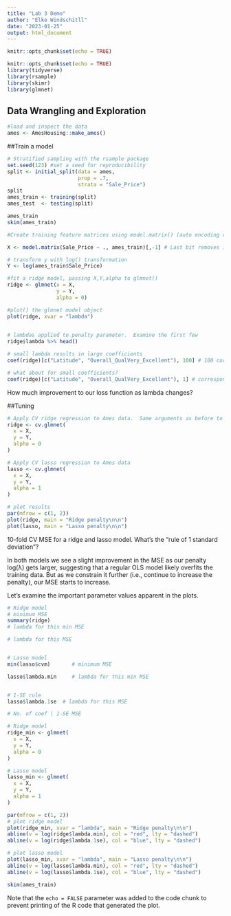 ```yaml
---
title: "Lab 3 Demo"
author: "Elke Windschitll"
date: "2023-01-25"
output: html_document
---
```


```r
knitr::opts_chunk$set(echo = TRUE)
```


```r
knitr::opts_chunk$set(echo = TRUE)
library(tidyverse)
library(rsample)
library(skimr)
library(glmnet)
```

## Data Wrangling and Exploration
```r
#load and inspect the data
ames <- AmesHousing::make_ames()

```

##Train a model
```r
# Stratified sampling with the rsample package
set.seed(123) #set a seed for reproducibility
split <- initial_split(data = ames, 
                       prop = .7, 
                       strata = "Sale_Price")
split
ames_train <- training(split) 
ames_test  <- testing(split)

ames_train
skim(ames_train)
```

```r
#Create training feature matrices using model.matrix() (auto encoding of categorical variables)

X <- model.matrix(Sale_Price ~ ., ames_train)[,-1] # Last bit removes intercept column

# transform y with log() transformation
Y <- log(ames_train$Sale_Price)

```

```r
#fit a ridge model, passing X,Y,alpha to glmnet()
ridge <- glmnet(x = X, 
                y = Y,
                alpha = 0)

#plot() the glmnet model object
plot(ridge, xvar = "lambda")
  
```

```r
# lambdas applied to penalty parameter.  Examine the first few
ridge$lambda %>% head()

# small lambda results in large coefficients
coef(ridge)[c("Latitude", "Overall_QualVery_Excellent"), 100] # 100 corresponds to small lambda (they decrease and 100 is the smallest)

# what about for small coefficients?
coef(ridge)[c("Latitude", "Overall_QualVery_Excellent"), 1] # corresponds to high values of lambda -> small coefs
```
How much improvement to our loss function as lambda changes?

##Tuning
```r
# Apply CV ridge regression to Ames data.  Same arguments as before to glmnet()
ridge <- cv.glmnet(
  x = X,
  y = Y,
  alpha = 0
)

# Apply CV lasso regression to Ames data
lasso <- cv.glmnet(
  x = X,
  y = Y,
  alpha = 1
)

# plot results
par(mfrow = c(1, 2))
plot(ridge, main = "Ridge penalty\n\n")
plot(lasso, main = "Lasso penalty\n\n")
```

10-fold CV MSE for a ridge and lasso model. What's the "rule of 1 standard deviation"?

In both models we see a slight improvement in the MSE as our penalty log(λ) gets larger, suggesting that a regular OLS model likely overfits the training data. But as we constrain it further (i.e., continue to increase the penalty), our MSE starts to increase. 

Let's examine the important parameter values apparent in the plots.
```r
# Ridge model
# minimum MSE
summary(ridge)
# lambda for this min MSE

# lambda for this MSE


# Lasso model
min(lasso$cvm)       # minimum MSE

lasso$lambda.min     # lambda for this min MSE


# 1-SE rule
lasso$lambda.1se  # lambda for this MSE

# No. of coef | 1-SE MSE

```

```r
# Ridge model
ridge_min <- glmnet(
  x = X,
  y = Y,
  alpha = 0
)

# Lasso model
lasso_min <- glmnet(
  x = X,
  y = Y,
  alpha = 1
)

par(mfrow = c(1, 2))
# plot ridge model
plot(ridge_min, xvar = "lambda", main = "Ridge penalty\n\n")
abline(v = log(ridge$lambda.min), col = "red", lty = "dashed")
abline(v = log(ridge$lambda.1se), col = "blue", lty = "dashed")

# plot lasso model
plot(lasso_min, xvar = "lambda", main = "Lasso penalty\n\n")
abline(v = log(lasso$lambda.min), col = "red", lty = "dashed")
abline(v = log(lasso$lambda.1se), col = "blue", lty = "dashed")
```


```r
skim(ames_train)
```

Note that the `echo = FALSE` parameter was added to the code chunk to prevent printing of the R code that generated the plot.